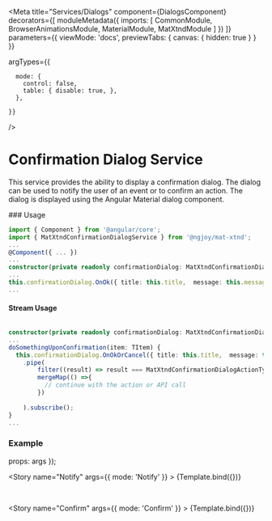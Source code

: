 
<Meta title="Services/Dialogs" component={DialogsComponent} decorators={[
  moduleMetadata({
    imports: [
        CommonModule,
        BrowserAnimationsModule,
        MaterialModule,
        MatXtndModule
      ]
  })
]}
parameters={{
    viewMode: 'docs',
    previewTabs: { 
      canvas: { hidden: true } 
     }
  }}

  argTypes={{

      mode: {
        control: false,
        table: { disable: true, },
      },

    }}


/>

# Confirmation Dialog Service
<p>
This service provides the ability to display a confirmation dialog. The dialog can be used to notify the user of an event or to confirm an action. The dialog is displayed using the Angular Material dialog component.
</p>
### Usage

```typescript
import { Component } from '@angular/core';
import { MatXtndConfirmationDialogService } from '@ngjoy/mat-xtnd';
...
@Component({ ... })
...
constructor(private readonly confirmationDialog: MatXtndConfirmationDialogService) { }
...
this.confirmationDialog.OnOk({ title: this.title,  message: this.message });
...  

```

#### Stream Usage

```typescript

constructor(private readonly confirmationDialog: MatXtndConfirmationDialogService) { }
...
doSomethingUponConfirmation(item: TItem) {
  this.confirmationDialog.OnOkOrCancel({ title: this.title,  message: this.message })
    .pipe(
        filter((result) => result === MatXtndConfirmationDialogActionTypes.OK),
        mergeMap(() =>{
          // continue with the action or API call
        })
    
    ).subscribe();
}
...  

```


### Example

   props: args
});

<Story 
  name="Notify" args={{ mode: 'Notify' }} >
  {Template.bind({})}
</Story>

<br />

 <Story 
  name="Confirm" args={{ mode: 'Confirm' }}  >
  {Template.bind({})}
</Story>



